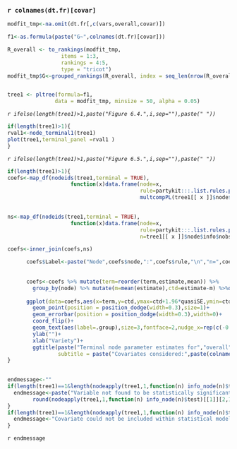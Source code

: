 ### `r colnames(dt.fr)[covar]`

```{r,warning=FALSE,message=FALSE,echo=FALSE}

modfit_tmp<-na.omit(dt.fr[,c(vars,overall,covar)])

f1<-as.formula(paste("G~",colnames(dt.fr)[covar]))

R_overall <- to_rankings(modfit_tmp,
                 items = 1:3,
                 rankings = 4:5,
                 type = "tricot")
modfit_tmp$G<-grouped_rankings(R_overall, index = seq_len(nrow(R_overall)))


tree1 <- pltree(formula=f1,
               data = modfit_tmp, minsize = 50, alpha = 0.05)

```


*`r ifelse(length(tree1)>1,paste("Figure 6.4.",i,sep=""),paste(" "))`*
```{r,fig.height=7,fig.width=10}


if(length(tree1)>1){
rval1<-node_terminal1(tree1)
plot(tree1,terminal_panel =rval1 )
}

```

*`r ifelse(length(tree1)>1,paste("Figure 6.5.",i,sep=""),paste(" "))`*

```{r,warning=FALSE,message=FALSE,echo=FALSE,fig.height=8,fig.width=10}
if(length(tree1)>1){
coefs<-map_df(nodeids(tree1,terminal = TRUE),
                    function(x)data.frame(node=x,
                                          rule=partykit:::.list.rules.party(tree1, x),
                                          multcompPL(tree1[[ x ]]$node$info$object)))
      

ns<-map_df(nodeids(tree1,terminal = TRUE),
                    function(x)data.frame(node=x,
                                          rule=partykit:::.list.rules.party(tree1, x),
                                          n=tree1[[ x ]]$node$info$nobs))

coefs<-inner_join(coefs,ns)

      coefs$Label<-paste("Node",coefs$node,":",coefs$rule,"\n","n=",coefs$n)
      
      
      coefs<-coefs %>% mutate(term=reorder(term,estimate,mean)) %>%
        group_by(node) %>% mutate(m=mean(estimate),ctd=estimate-m) %>%data.frame()
      
      ggplot(data=coefs,aes(x=term,y=ctd,ymax=ctd+1.96*quasiSE,ymin=ctd-1.96*quasiSE,col=Label))+
        geom_point(position = position_dodge(width=0.3),size=1)+
        geom_errorbar(position = position_dodge(width=0.3),width=0)+
        coord_flip()+
        geom_text(aes(label=.group),size=3,fontface=2,nudge_x=rep(c(-0.3,0.5),each=nlevels(coefs$term)))+
        ylab("")+
        xlab("Variety")+
        ggtitle(paste("Terminal node parameter estimates for","overall","rankings."),
                subtitle = paste("Covariates considered:",paste(colnames(dt.fr)[covar],collapse=", ")))
}
      
```



```{r,warning=FALSE,message=FALSE,echo=FALSE}
endmessage<-""
if(length(tree1)==1&length(nodeapply(tree1,1,function(n) info_node(n)$test))>1){
  endmessage<-paste("Variable not found to be statistically significant at 5% level. p=",
        round(nodeapply(tree1,1,function(n) info_node(n)$test)[[1]][2,1],4))
}
if(length(tree1)==1&length(nodeapply(tree1,1,function(n) info_node(n)$test))==1){
  endmessage<-"Covariate could not be included within statistical model"
}
```
`r endmessage`
